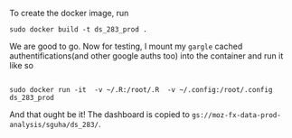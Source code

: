 To create the docker image, run

```
sudo docker build -t ds_283_prod .
```

We are good to go. Now for testing, I mount my `gargle` cached authentifications(and other google auths too)  into the container and run it like so

```

sudo docker run -it  -v ~/.R:/root/.R  -v ~/.config:/root/.config ds_283_prod

```



And that ought be it! The dashboard is copied to `gs://moz-fx-data-prod-analysis/sguha/ds_283/`.

